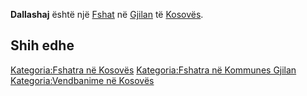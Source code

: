 {{Fshat në Kosovës
 | Emri                = Dallashaj
| sqi_N_name = Dallashaj
| sqi_N_FULL_NAME_RO = Dallashaj
| sqi_N_FULL_NAME_ND_RO = Dallashaj
| sqi_N_SORT_NAME_RG = DALLASHAJ
| sqi_N_FULL_NAME_RG = Dallashaj
| sqi_N_FULL_NAME_ND_RG = Dallashaj
| srp_N_name = Dolašaj
| srp_N_FULL_NAME_RO = Dolašaj
| srp_N_FULL_NAME_ND_RO = Dolasaj
| srp_N_SORT_NAME_RG = DOLASAJ
| srp_N_FULL_NAME_RG = Dolašaj
| srp_N_FULL_NAME_ND_RG = Dolasaj
| srp_NS_name = Долашај
| srp_NS_FULL_NAME_RO = Долашај
| srp_NS_FULL_NAME_ND_RO = Долашај
| srp_NS_SORT_NAME_RG = ДОЛАШАЈ
| srp_NS_FULL_NAME_RG = Долашај
| srp_NS_FULL_NAME_ND_RG = Долашај
| srp_V_name = Dalašaj
| srp_V_FULL_NAME_RO = Dalašaj
| srp_V_FULL_NAME_ND_RO = Dalasaj
| srp_V_SORT_NAME_RG = DALASAJ
| srp_V_FULL_NAME_RG = Dalašaj
| srp_V_FULL_NAME_ND_RG = Dalasaj
| srp_VS_name = Далашај
| srp_VS_FULL_NAME_RO = Далашај
| srp_VS_FULL_NAME_ND_RO = Далашај
| srp_VS_SORT_NAME_RG = ДАЛАШАЈ
| srp_VS_FULL_NAME_RG = Далашај
| srp_VS_FULL_NAME_ND_RG = Далашај

 | Emri (Rasa dhanore) = 
 | Figura              = 
 | Shteti              = Kosovo
 | Komuna              = Gjilan
 | Kodi postar         = 
 | Sipërfaqja          = 

 | Popullsia           = 

 | Regj. i popullsisë  = 
 | Dend. e popullsisë  = 
 | Faqja zyrtare       = 
 <!--- Koordinatat ----> 
 | Gjerësia            = 42.422222
 | Gjatësia            = 20.341667
 | Lartësia            = 
}}
'''Dallashaj''' është një [[Fshat]] në [[Gjilan]] të [[Kosovës]].

<!-- == Gjeografia == -->
<!-- == Historia == -->
<!-- == Demografia == -->
== Shih edhe ==
{{Komuna Gjilan}}
{{Kosovo-Administrata-Cung}}

[[Kategoria:Fshatra në Kosovës]]
[[Kategoria:Fshatra në Kommunes Gjilan]]
[[Kategoria:Vendbanime në Kosovës]]